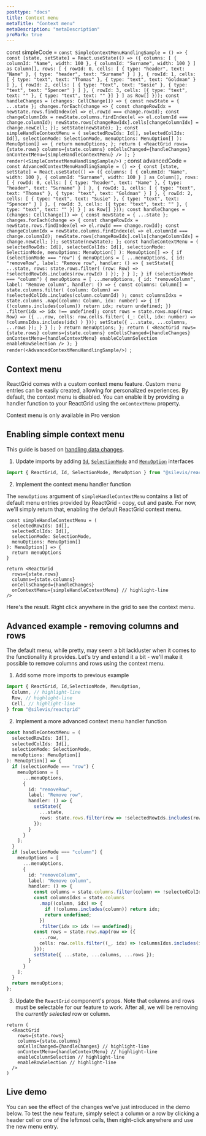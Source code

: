 ```yaml
---
posttype: "docs"
title: Context menu
metaTitle: "Context menu"
metaDescription: "metaDescription"
proMark: true
---
```

const simpleCode = `const SimpleContextMenuHandlingSample = () => {
    const [state, setState] = React.useState(() => ({
        columns: [
            { columnId: "Name", width: 100 },
            { columnId: "Surname", width: 100 }
        ] as Column[],
        rows: [
            {
                rowId: 0,
                cells: [
                    { type: "header", text: "Name" },
                    { type: "header", text: "Surname" }
                ]
            },
            {
                rowId: 1,
                cells: [
                    { type: "text", text: "Thomas" },
                    { type: "text", text: "Goldman" }
                ]
            },
            {
                rowId: 2,
                cells: [
                    { type: "text", text: "Susie" },
                    { type: "text", text: "Spencer" }
                ]
            },
            {
                rowId: 3,
                cells: [{ type: "text", text: "" }, { type: "text", text: "" }]
            }
        ] as Row[]
    }));
    const handleChanges = (changes: CellChange[]) => {
        const newState = { ...state };
        changes.forEach(change => {
            const changeRowIdx = newState.rows.findIndex(el => el.rowId === change.rowId);
            const changeColumnIdx = newState.columns.findIndex(el => el.columnId === change.columnId);
            newState.rows[changeRowIdx].cells[changeColumnIdx] = change.newCell;
        });
        setState(newState);
    };
    const simpleHandleContextMenu = (
        selectedRowIds: Id[],
        selectedColIds: Id[],
        selectionMode: SelectionMode,
        menuOptions: MenuOption[]
    ): MenuOption[] => {
        return menuOptions;
    };
    return (
        <ReactGrid
            rows={state.rows}
            columns={state.columns}
            onCellsChanged={handleChanges}
            onContextMenu={simpleHandleContextMenu}
        />
    );
}
render(<SimpleContextMenuHandlingSample/>)
`;
const advancedCode = `const AdvancedContextMenuHandlingSample = () => {
    const [state, setState] = React.useState(() => ({
        columns: [
            { columnId: "Name", width: 100 },
            { columnId: "Surname", width: 100 }
        ] as Column[],
        rows: [
            {
                rowId: 0,
                cells: [
                    { type: "header", text: "Name" },
                    { type: "header", text: "Surname" }
                ]
            },
            {
                rowId: 1,
                cells: [
                    { type: "text", text: "Thomas" },
                    { type: "text", text: "Goldman" }
                ]
            },
            {
                rowId: 2,
                cells: [
                    { type: "text", text: "Susie" },
                    { type: "text", text: "Spencer" }
                ]
            },
            {
                rowId: 3,
                cells: [{ type: "text", text: "" }, { type: "text", text: "" }]
            }
        ] as Row[]
    }));
    const handleChanges = (changes: CellChange[]) => {
        const newState = { ...state };
        changes.forEach(change => {
            const changeRowIdx = newState.rows.findIndex(el => el.rowId === change.rowId);
            const changeColumnIdx = newState.columns.findIndex(el => el.columnId === change.columnId);
            newState.rows[changeRowIdx].cells[changeColumnIdx] = change.newCell;
        });
        setState(newState);
    };
    const handleContextMenu = (
        selectedRowIds: Id[],
        selectedColIds: Id[],
        selectionMode: SelectionMode,
        menuOptions: MenuOption[]
    ): MenuOption[] => {
        if (selectionMode === "row") {
            menuOptions = [
                ...menuOptions,
                {
                    id: "removeRow",
                    label: "Remove row",
                    handler: () => {
                        setState({
                            ...state,
                            rows: state.rows.filter(
                                (row: Row) => !selectedRowIds.includes(row.rowId)
                            )
                        });
                    }
                }
            ];
        }
        if (selectionMode === "column") {
            menuOptions = [
                ...menuOptions,
                {
                    id: "removeColumn",
                    label: "Remove column",
                    handler: () => {
                        const columns: Column[] = state.columns.filter(
                            (column: Column) => !selectedColIds.includes(column.columnId)
                        );
                        const columnsIdxs = state.columns
                            .map((column: Column, idx: number) => {
                                if (!columns.includes(column)) return idx;
                                return undefined;
                            })
                            .filter(idx => idx !== undefined);
                        const rows = state.rows.map((row: Row) => ({
                            ...row,
                            cells: row.cells.filter(
                                (_: Cell, idx: number) => !columnsIdxs.includes(idx)
                            )
                        }));
                        setState({ ...state, ...columns, ...rows });
                    }
                }
            ];
        }
        return menuOptions;
    };
    return (
        <ReactGrid
            rows={state.rows}
            columns={state.columns}
            onCellsChanged={handleChanges}
            onContextMenu={handleContextMenu}
            enableColumnSelection
            enableRowSelection
        />
    );
}
render(<AdvancedContextMenuHandlingSample/>)
`;


## Context menu

ReactGrid comes with a custom context menu feature. Custom menu entries can be easily created,
allowing for personalized experiences.
By default, the context menu is disabled. You can enable it by providing a handler function
to your ReactGrid using the `onContextMenu` property.

<Alert color="primary">
    <i class="fas fa-exclamation-circle pr-2"></i>
	Context menu is only available in Pro version
</Alert>

## Enabling simple context menu

This guide is based on [handling data changes](/docs/3.0/2-implementing-core-features/1-handling-changes/).

1. Update imports by adding [`Id`](/docs/3.0/7-api/1-types/4-id/), [`SelectionMode`](/docs/3.0/7-api/1-types/7-selection-mode/) 
and [`MenuOption`](/docs/3.0/7-api/0-interfaces/8-menuoption/) interfaces

```ts
import { ReactGrid, Id, SelectionMode, MenuOption } from "@silevis/reactgrid"
```

2. Implement the context menu handler function

The `menuOptions` argument of `simpleHandleContextMenu` contains a list of default menu entries
provided by ReactGrid - copy, cut and paste.
For now, we'll simply return that, enabling the default ReactGrid context menu.

```tsx
const simpleHandleContextMenu = (
  selectedRowIds: Id[],
  selectedColIds: Id[],
  selectionMode: SelectionMode,
  menuOptions: MenuOption[]
): MenuOption[] => {
  return menuOptions
}

return <ReactGrid
  rows={state.rows}
  columns={state.columns}
  onCellsChanged={handleChanges}
  onContextMenu={simpleHandleContextMenu} // highlight-line
/>

```

Here's the result. Right click anywhere in the grid to see the context menu.

<LiveCode 
  code={simpleCode}
  title='Basic menu context handling live demo'
  noInline={true}
/> 

## Advanced example - removing columns and rows

The default menu, while pretty, may seem a bit lackluster when it comes to the functionality it provides.
Let's try and extend it a bit - we'll make it possible to remove columns and rows using the context menu.

1. Add some more imports to previous example

```ts
import { ReactGrid, Id,SelectionMode, MenuOption,
  Column, // highlight-line
  Row, // highlight-line
  Cell, // highlight-line
} from "@silevis/reactgrid"
```

2. Implement a more advanced context menu handler function

```ts
const handleContextMenu = (
  selectedRowIds: Id[],
  selectedColIds: Id[],
  selectionMode: SelectionMode,
  menuOptions: MenuOption[]
): MenuOption[] => {
  if (selectionMode === "row") {
    menuOptions = [
      ...menuOptions,
      {
        id: "removeRow",
        label: "Remove row",
        handler: () => {
          setState({
            ...state,
            rows: state.rows.filter(row => !selectedRowIds.includes(row.rowId))
          });
        }
      }
    ];
  }
  if (selectionMode === "column") {
    menuOptions = [
      ...menuOptions,
      {
        id: "removeColumn",
        label: "Remove column",
        handler: () => {
          const columns = state.columns.filter(column => !selectedColIds.includes(column.columnId));
          const columnsIdxs = state.columns
            .map((column, idx) => {
              if (!columns.includes(column)) return idx;
              return undefined;
            })
            .filter(idx => idx !== undefined);
          const rows = state.rows.map(row => ({
            ...row,
            cells: row.cells.filter((_, idx) => !columnsIdxs.includes(idx))
          }));
          setState({ ...state, ...columns, ...rows });
        }
      }
    ];
  }
  return menuOptions;
};
```

3. Update the `ReactGrid` component's props. Note that columns and rows must be selectable for our feature to work.
After all, we will be removing the *currently selected* row or column.

```tsx
return (
  <ReactGrid
    rows={state.rows}
    columns={state.columns}
    onCellsChanged={handleChanges} // highlight-line
    onContextMenu={handleContextMenu} // highlight-line
    enableColumnSelection // highlight-line
    enableRowSelection // highlight-line
  />
)
```

## Live demo

You can see the effect of the changes we've just introduced in the demo below.
To test the new feature, simply select a column or a row by clicking a header cell or one of the leftmost cells,
then right-click anywhere and use the new menu entry.

<LiveCode 
  code={advancedCode}
  title='Advanced menu context handling live demo'
  noInline={true}
/> 